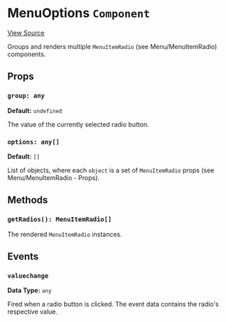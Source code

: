 
<Meta title="Packages/Player/Plugins/Settings/Menu/MenuOptions" />

# MenuOptions `Component`

[View Source](https://github.com/vime-js/vime/blob/master/packages/vime-player/src/plugins/settings/menu/MenuOptions.svelte)

Groups and renders multiple `MenuItemRadio` (see <LinkTo kind="packages-player-plugins-settings-menu-menuitemradio--page">Menu/MenuItemRadio</LinkTo>) 
components.

## Props

### `group: any`

**Default:** `undefined`

The value of the currently selected radio button.

### `options: any[]`

**Default:** `[]`

List of objects, where each `object` is a set of `MenuItemRadio` props (see <LinkTo kind="packages-player-plugins-settings-menu-menuitemradio--page#props">Menu/MenuItemRadio - Props</LinkTo>).

## Methods

### `getRadios(): MenuItemRadio[]`

The rendered `MenuItemRadio` instances.

## Events

### `valuechange`

**Data Type:** `any`

Fired when a radio button is clicked. The event data contains the radio's respective value.
